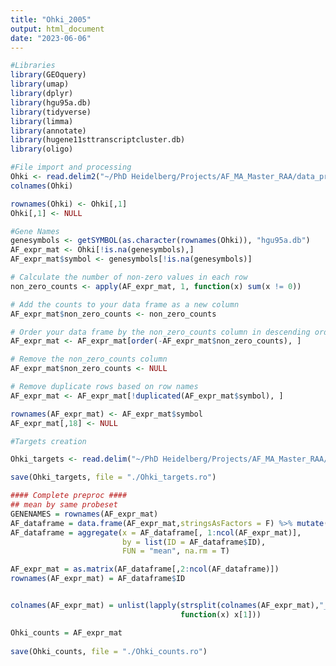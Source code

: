 ```yaml
---
title: "Ohki_2005"
output: html_document
date: "2023-06-06"
---
```


```r
#Libraries
library(GEOquery)
library(umap)
library(dplyr)
library(hgu95a.db)
library(tidyverse)
library(limma)
library(annotate)
library(hugene11sttranscriptcluster.db)
library(oligo)
```


```r
#File import and processing
Ohki <- read.delim2("~/PhD Heidelberg/Projects/AF_MA_Master_RAA/data_processing/scripts/Ohki/Ohki.txt")
colnames(Ohki)

rownames(Ohki) <- Ohki[,1]
Ohki[,1] <- NULL

#Gene Names
genesymbols <- getSYMBOL(as.character(rownames(Ohki)), "hgu95a.db")
AF_expr_mat <- Ohki[!is.na(genesymbols),]
AF_expr_mat$symbol <- genesymbols[!is.na(genesymbols)]

# Calculate the number of non-zero values in each row
non_zero_counts <- apply(AF_expr_mat, 1, function(x) sum(x != 0))

# Add the counts to your data frame as a new column
AF_expr_mat$non_zero_counts <- non_zero_counts

# Order your data frame by the non_zero_counts column in descending order
AF_expr_mat <- AF_expr_mat[order(-AF_expr_mat$non_zero_counts), ]

# Remove the non_zero_counts column
AF_expr_mat$non_zero_counts <- NULL

# Remove duplicate rows based on row names
AF_expr_mat <- AF_expr_mat[!duplicated(AF_expr_mat$symbol), ]

rownames(AF_expr_mat) <- AF_expr_mat$symbol
AF_expr_mat[,18] <- NULL
```


```r
#Targets creation

Ohki_targets <- read.delim("~/PhD Heidelberg/Projects/AF_MA_Master_RAA/data_processing/scripts/Ohki/metadata.txt")

save(Ohki_targets, file = "./Ohki_targets.ro")
```

```r
#### Complete preproc ####
## mean by same probeset
GENENAMES = rownames(AF_expr_mat)
AF_dataframe = data.frame(AF_expr_mat,stringsAsFactors = F) %>% mutate(ID = GENENAMES)
AF_dataframe = aggregate(x = AF_dataframe[, 1:ncol(AF_expr_mat)], 
                         by = list(ID = AF_dataframe$ID), 
                         FUN = "mean", na.rm = T)

AF_expr_mat = as.matrix(AF_dataframe[,2:ncol(AF_dataframe)])
rownames(AF_expr_mat) = AF_dataframe$ID


colnames(AF_expr_mat) = unlist(lapply(strsplit(colnames(AF_expr_mat),"_"), 
                                      function(x) x[1]))

Ohki_counts = AF_expr_mat
        
save(Ohki_counts, file = "./Ohki_counts.ro")
```
